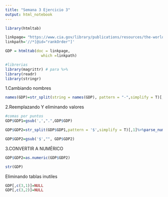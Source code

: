 ---
title: "Semana 3 Ejercicio 3"
output: html_notebook
---



```{r}
library(htmltab) 

linkpage= "https://www.cia.gov/library/publications/resources/the-world-factbook/fields/211rank.html"
linkpath='//*[@id="rankOrder"]'

GDP = htmltab(doc = linkpage, 
                which =linkpath)
```
```{r}
#librerias
library(magrittr) # para %>%
library(readr)
library(stringr)
```


1.Cambiando nombres
```{r}
names(GDP)=str_split(string = names(GDP), pattern = "-",simplify = T)[,1]
```



2.Reemplazando Y eliminando valores
```{r}
#comas por puntos
GDP$GDP1=gsub(',',".",GDP$GDP)
```

```{r}
GDP$GDP2=str_split(GDP$GDP1,pattern = '$',simplify = T)[,1]%>%parse_number()
```


```{r}
GDP$GDP2=gsub('$',"", GDP$GDP2)
```




3.CONVERTIR A NUMÉRICO
```{r}
GDP$GDP2=as.numeric(GDP$GDP2)

str(GDP)
```

Eliminando tablas inutiles
```{r}
GDP[,c(3,1)]=NULL
GDP[,c(3,2)]=NULL
```




